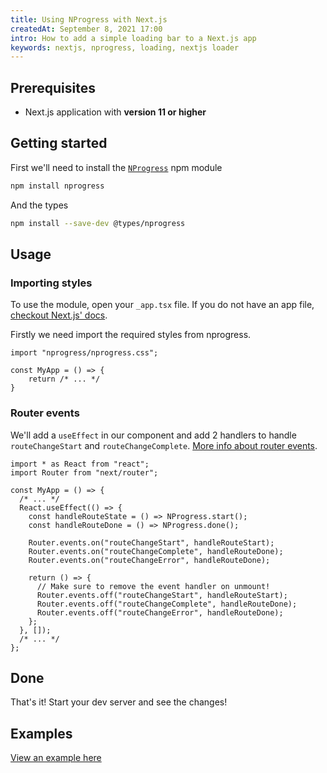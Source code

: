 ```yaml
---
title: Using NProgress with Next.js
createdAt: September 8, 2021 17:00
intro: How to add a simple loading bar to a Next.js app
keywords: nextjs, nprogress, loading, nextjs loader
---
```


## Prerequisites

- Next.js application with **version 11 or higher**

## Getting started

First we'll need to install the [`NProgress`](https://npm.im/nprogress) npm module

```bash
npm install nprogress
```

And the types

```bash
npm install --save-dev @types/nprogress
```

## Usage

### Importing styles

To use the module, open your `_app.tsx` file. If you do not have an app file,
[checkout Next.js' docs](https://nextjs.org/docs/advanced-features/custom-app).

Firstly we need import the required styles from nprogress.

```tsx:pages/app.tsx
import "nprogress/nprogress.css";

const MyApp = () => {
    return /* ... */
}
```

### Router events

We'll add a `useEffect` in our component and add 2 handlers to handle `routeChangeStart` and `routeChangeComplete`.
[More info about router events](https://nextjs.org/docs/api-reference/next/router#routerevents).

```tsx:pages/app.tsx
import * as React from "react";
import Router from "next/router";

const MyApp = () => {
  /* ... */
  React.useEffect(() => {
    const handleRouteState = () => NProgress.start();
    const handleRouteDone = () => NProgress.done();

    Router.events.on("routeChangeStart", handleRouteStart);
    Router.events.on("routeChangeComplete", handleRouteDone);
    Router.events.on("routeChangeError", handleRouteDone);

    return () => {
      // Make sure to remove the event handler on unmount!
      Router.events.off("routeChangeStart", handleRouteStart);
      Router.events.off("routeChangeComplete", handleRouteDone);
      Router.events.off("routeChangeError", handleRouteDone);
    };
  }, []);
  /* ... */
};
```

## Done

That's it! Start your dev server and see the changes!

## Examples

[View an example here](https://github.com/vercel/next.js/tree/canary/examples/with-loading)
